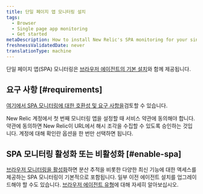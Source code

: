 ```yaml
---
title: 단일 페이지 앱 모니터링 설치
tags:
  - Browser
  - Single page app monitoring
  - Get started
metaDescription: How to install New Relic's SPA monitoring for your single-page apps or any apps that pull content dynamically.
freshnessValidatedDate: never
translationType: machine
---
```


단일 페이지 앱(SPA) 모니터링은 [브라우저 에이전트의 기본 설치](/docs/browser/browser-monitoring/installation/install-browser-monitoring-agent/)와 함께 제공됩니다.

## 요구 사항 [#requirements]

[여기에서 SPA 모니터링에 대한 호환성 및 요구 사항을](/docs/browser/new-relic-browser/getting-started/compatibility-requirements-browser-monitoring#spa/)검토할 수 있습니다.

New Relic 계정에서 첫 번째 모니터링 앱을 설정할 때 서비스 약관에 동의해야 합니다. 약관에 동의하면 New Relic이 URL에서 해시 조각을 수집할 수 있도록 승인하는 것입니다. 계정에 대해 확인란 옵션을 한 번만 선택하면 됩니다.

## SPA 모니터링 활성화 또는 비활성화 [#enable-spa]

[브라우저 모니터링을 활성화](/docs/browser/browser-monitoring/installation/install-browser-monitoring-agent#enable)하면 분산 추적을 비롯한 다양한 최신 기능에 대한 액세스를 제공하는 SPA 모니터링이 기본적으로 포함됩니다. 일부 이전 에이전트 설치를 업그레이드해야 할 수도 있습니다. [브라우저 에이전트 유형](/docs/browser/browser-monitoring/installation/install-browser-monitoring-agent#agent-types)에 대해 자세히 알아보십시오.